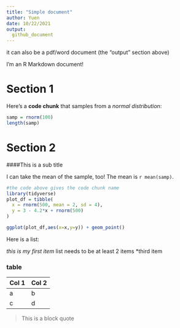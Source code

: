 ```yaml
---
title: "Simple document"
author: Yuen
date: 10/22/2021
output: 
  github_document
---
```

it can also be a pdf/word document (the "output" section above)

I'm an R Markdown document! 

# Section 1

Here's a **code chunk** that samples from 
a _normal distribution_:

```r
samp = rnorm(100)
length(samp)
```

# Section 2

####This is a sub title

I can take the mean of the sample, too!
The mean is `r mean(samp)`.

```r
#the code above gives the code chunk name
library(tidyverse)
plot_df = tibble(
  x = rnorm(500, mean = 2, sd = 4),
  y = 3 - 4.2*x + rnorm(500)
)

ggplot(plot_df,aes(x=x,y=y)) + geom_point()


```

Here is a list:

*this is my first item
*list needs to be at least 2 items
*third item 


### table

Col 1 | Col 2
----  | ----
a     | b
c     | d


> This is a block quote





